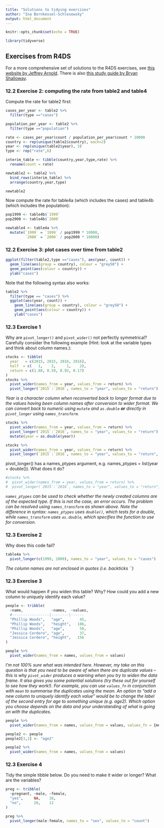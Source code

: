 ```yaml
---
title: "Solutions to tidying exercises"
author: "Ina Bornkessel-Schlesewsky"
output: html_document
---
```


```r
knitr::opts_chunk$set(echo = TRUE)

library(tidyverse)
```

## Exercises from R4DS

For a more comprehensive set of solutions to the R4DS exercises, see [this website by Jeffrey Arnold](https://jrnold.github.io/r4ds-exercise-solutions/). There is also [this study guide by Bryan Shalloway](https://brshallo.github.io/r4ds_solutions/).

### 12.2 Exercise 2: computing the rate from table2 and table4

Compute the rate for table2 first:

```r
cases_per_year <- table2 %>%
  filter(type =="cases")

population_per_year <- table2 %>%
  filter(type =="population")

rate <- cases_per_year$count / population_per_year$count * 10000
country <- rep(unique(table2$country), each=2)
year <- rep(unique(table2$year), 3)
type <- rep("rate",6)

interim_table <- tibble(country,year,type,rate) %>% 
  rename(count = rate)

newtable2 <- table2 %>% 
  bind_rows(interim_table) %>% 
  arrange(country,year,type)

newtable2
```

Now compute the rate for table4a (which includes the cases) and table4b (which includes the population):

```r
pop1999 <- table4b$`1999`
pop2000 <- table4b$`2000`

newtable4 <- table4a %>% 
  mutate(`1999` = `1999` / pop1999 * 10000,
         `2000` = `2000` / pop2000 * 10000)
```

### 12.2 Exercise 3: plot cases over time from table2

```r
ggplot(filter(table2,type =="cases"), aes(year, count)) + 
  geom_line(aes(group = country), colour = "grey50") + 
  geom_point(aes(colour = country)) +
  ylab("cases")

```

Note that the following syntax also works:

```r
table2 %>% 
  filter(type == "cases") %>% 
  ggplot(aes(year, count)) + 
    geom_line(aes(group = country), colour = "grey50") + 
    geom_point(aes(colour = country)) +
    ylab("cases")

```

### 12.3 Exercise 1

Why are `pivot_longer()` and `pivot_wider()` not perfectly symmetrical?
Carefully consider the following example (Hint: look at the variable types and think about column names.):

```r
stocks <- tibble(
  year   = c(2015, 2015, 2016, 2016),
  half  = c(   1,    2,     1,    2),
  return = c(1.88, 0.59, 0.92, 0.17)
)
stocks %>% 
  pivot_wider(names_from = year, values_from = return) %>% 
  pivot_longer(`2015`:`2016`, names_to = "year", values_to = "return")
```

*Year is a character column when reconverted back to longer format due to the values having been column names after conversion to wider format. We can convert back to numeric using `mutate` and `as.double` **or** directly in `pivot_longer` using `names_transform`.*

```r
stocks %>% 
  pivot_wider(names_from = year, values_from = return) %>% 
  pivot_longer(`2015`:`2016`, names_to = "year", values_to = "return") %>% 
  mutate(year = as.double(year))

stocks %>% 
  pivot_wider(names_from = year, values_from = return) %>% 
  pivot_longer(`2015`:`2016`, names_to = "year", values_to = "return", names_transform = list(year = as.double))
```

pivot_longer() has a names_ptypes argument, e.g.  names_ptypes = list(year = double()). What does it do?

```r
#stocks %>% 
#  pivot_wider(names_from = year, values_from = return) %>% 
#  pivot_longer(`2015`:`2016`, names_to = "year", values_to = "return", names_ptypes = list(year = double()))

```

*`names_ptypes` can be used to check whether the newly created columns are of the expected type. If this is not the case, an error occurs. The problem can be resolved using `names_transform` as shown above. Note the difference in syntax: `names_ptypes` uses `double()`, which tests for a double, while `names_transform` uses `as.double`, which specifies the function to use for conversion.*   

### 12.3 Exercise 2

Why does this code fail?

```r
table4a %>% 
  pivot_longer(c(1999, 2000), names_to = "year", values_to = "cases")

```

*The column names are not enclosed in quotes (i.e. backticks ``)*

### 12.3 Exercise 3

What would happen if you widen this table? Why? How could you add a new column to uniquely identify each value?

```r
people <- tribble(
  ~name,             ~names,  ~values,
  #-----------------|--------|------
  "Phillip Woods",   "age",       45,
  "Phillip Woods",   "height",   186,
  "Phillip Woods",   "age",       50,
  "Jessica Cordero", "age",       37,
  "Jessica Cordero", "height",   156
)

people %>% 
  pivot_wider(names_from = names, values_from = values)
```

*I'm not 100% sure what was intended here. However, my take on this question is that you need to be aware of when there are duplicate values -- this is why `pivot_wider` produces a warning when you try to widen the data frame. It also gives you some potential solutions (try these out for yourself to see how they work!). For example, you can use `values_fn` in conjunction with `mean` to summarise the duplicates using the mean. An option to "add a new column to uniquely identify each value" would be to change the label of the second entry for age to something unique (e.g. age2). Which option you choose depends on the data and your understanding of what is going on with the duplicates.*

```r
people %>% 
  pivot_wider(names_from = names, values_from = values, values_fn = {mean})

people2 <- people
people2[3,2] <- "age2"

people2 %>% 
  pivot_wider(names_from = names, values_from = values)
```

### 12.3 Exercise 4

Tidy the simple tibble below. Do you need to make it wider or longer? What are the variables?

```r

preg <- tribble(
  ~pregnant, ~male, ~female,
  "yes",     NA,    10,
  "no",      20,    12
)

preg %>% 
  pivot_longer(male:female, names_to = "sex", values_to = "count")
```

